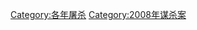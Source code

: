 {{cat topic in year| topic=屠殺| year=2008}}

[[Category:各年屠杀|Category:各年屠杀]]
[[Category:2008年谋杀案|Category:2008年谋杀案]]